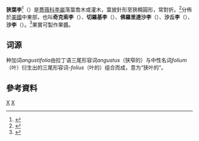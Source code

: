 {{Speciesbox
| image = Ripening Chickasaw Plum.JPG
| display_parents = 2
| genus = Prunus
| parent = Prunus sect. Prunocerasus
| species = angustifolia
| authority = Marsh.
| range_map = Prunus angustifolia range map 1.png
| range_map_caption = 狹葉李分佈範圍
| synonyms = *''Prunus stenophylla'' <small>Raf.</small>
*''Prunus angustifolia'' subsp. ''varians'' <small>W.Wight & Hedrick</small>
*''Prunus watsonii'' <small>Sarg.</small>
*''Prunus chicasa'' <small>Michx.</small>
| synonyms_ref = <ref>{{cite web |url=http://www.theplantlist.org/tpl1.1/record/tro-27803468 |title=The Plant List: A Working List of All Plant Species |accessdate=January 27, 2014 |archive-date=2021-03-03 |archive-url=https://web.archive.org/web/20210303092339/http://www.theplantlist.org/tpl1.1/record/tro-27803468 |dead-url=no }}</ref>|
}}
'''狹葉李'''<ref>{{Cite book|title=中国农业百科全书• 果树卷|author1=中国农业百科全书总编辑委员会|author2=果树卷编辑委员会|author3=中国农业百科全书编辑部|publisher=中国农业出版社|year=1993|isbn=9787109025165|location=北京|chapterurl=https://gongjushu.oversea.cnki.net/refbook/ShowDetail.aspx?Table=CRFDOTHERINFO&ShowField=Content&TitleField=Title-ShowTitle&Field=OTHERID&Value=R20061011900A000007|chapter=果树常见名称拉汉对照|access-date=2021-02-23|archive-date=2021-05-14|archive-url=https://web.archive.org/web/20210514084120/https://gongjushu.oversea.cnki.net/refbook/ShowDetail.aspx?Table=CRFDOTHERINFO&ShowField=Content&TitleField=Title-ShowTitle&Field=OTHERID&Value=R20061011900A000007|dead-url=no}}</ref>（{{lang-xm|Prunus angustifolia}}）是[[薔薇科|薔薇科]][[李屬|李屬]]落葉喬木或灌木，葉披針形至狹橢圓形，常對折。<ref>{{Cite web|title=''Prunus angustifoli'' in Flora of North America|url=http://efloras.org/florataxon.aspx?flora_id=1&taxon_id=242417056|accessdate=2021-02-22|work=eFloras.org|archive-date=2020-09-28|archive-url=https://web.archive.org/web/20200928131257/http://www.efloras.org/florataxon.aspx?flora_id=1&taxon_id=242417056|dead-url=no}}</ref>分佈於[[美國|美國]]中東部，也叫'''奇克索李'''（{{lang-en|Chickasaw plum}}）、'''切羅基李'''（{{lang-en|Cherokee plum}}）、'''佛羅里達沙李'''（{{lang-en|Florida sand plum}}）、'''沙丘李'''（{{lang-en|sandhill plum}}）、'''沙李'''（{{lang-en|sand plum}}）。<ref>{{GRIN}}</ref>果實可製作果醬。

==词源==
种加词''angustifolia''由拉丁语三尾形容词''angustus''（狭窄的）与中性名词''folium''（叶）衍生出的三尾形容词-''folius''（叶的）组合而成，意为“狭叶的”。

== 參考資料 ==
<references />

{{Taxonbar|from=Q3010229}}

[[Category:李属|X]]
[[Category:北美李组|X]]